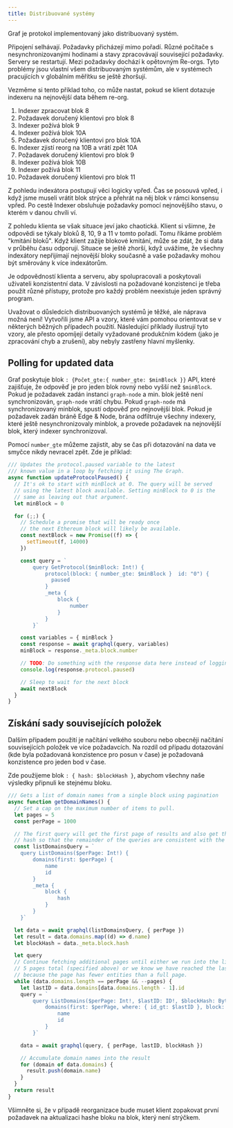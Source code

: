 ```yaml
---
title: Distribuované systémy
---
```


Graf je protokol implementovaný jako distribuovaný systém.

Připojení selhávají. Požadavky přicházejí mimo pořadí. Různé počítače s nesynchronizovanými hodinami a stavy zpracovávají související požadavky. Servery se restartují. Mezi požadavky dochází k opětovným Re-orgs. Tyto problémy jsou vlastní všem distribuovaným systémům, ale v systémech pracujících v globálním měřítku se ještě zhoršují.

Vezměme si tento příklad toho, co může nastat, pokud se klient dotazuje indexeru na nejnovější data během re-org.

1. Indexer zpracovat blok 8
2. Požadavek doručený klientovi pro blok 8
3. Indexer požívá blok 9
4. Indexer požívá blok 10A
5. Požadavek doručený klientovi pro blok 10A
6. Indexer zjistí reorg na 10B a vrátí zpět 10A
7. Požadavek doručený klientovi pro blok 9
8. Indexer požívá blok 10B
9. Indexer požívá blok 11
10. Požadavek doručený klientovi pro blok 11

Z pohledu indexátora postupují věci logicky vpřed. Čas se posouvá vpřed, i když jsme museli vrátit blok strýce a přehrát na něj blok v rámci konsensu vpřed. Po cestě Indexer obsluhuje požadavky pomocí nejnovějšího stavu, o kterém v danou chvíli ví.

Z pohledu klienta se však situace jeví jako chaotická. Klient si všimne, že odpovědi se týkaly bloků 8, 10, 9 a 11 v tomto pořadí. Tomu říkáme problém "kmitání bloků". Když klient zažije blokové kmitání, může se zdát, že si data v průběhu času odporují. Situace se ještě zhorší, když uvážíme, že všechny indexátory nepřijímají nejnovější bloky současně a vaše požadavky mohou být směrovány k více indexátorům.

Je odpovědností klienta a serveru, aby spolupracovali a poskytovali uživateli konzistentní data. V závislosti na požadované konzistenci je třeba použít různé přístupy, protože pro každý problém neexistuje jeden správný program.

Uvažovat o důsledcích distribuovaných systémů je těžké, ale náprava možná není! Vytvořili jsme API a vzory, které vám pomohou orientovat se v některých běžných případech použití. Následující příklady ilustrují tyto vzory, ale přesto opomíjejí detaily vyžadované produkčním kódem (jako je zpracování chyb a zrušení), aby nebyly zastřeny hlavní myšlenky.

## Polling for updated data

Graf poskytuje blok `: {Počet_gte:{ number_gte: $minBlock }}` API, které zajišťuje, že odpověď je pro jeden blok rovný nebo vyšší než `$minBlock`. Pokud je požadavek zadán instanci `graph-node` a min. blok ještě není synchronizován, `graph-node` vrátí chybu. Pokud `graph-node` má synchronizovaný minblok, spustí odpověď pro nejnovější blok. Pokud je požadavek zadán bráně Edge & Node, brána odfiltruje všechny indexery, které ještě nesynchronizovaly minblok, a provede požadavek na nejnovější blok, který indexer synchronizoval.

Pomocí `number_gte` můžeme zajistit, aby se čas při dotazování na data ve smyčce nikdy nevracel zpět. Zde je příklad:

```javascript
/// Updates the protocol.paused variable to the latest
/// known value in a loop by fetching it using The Graph.
async function updateProtocolPaused() {
  // It's ok to start with minBlock at 0. The query will be served
  // using the latest block available. Setting minBlock to 0 is the
  // same as leaving out that argument.
  let minBlock = 0

  for (;;) {
    // Schedule a promise that will be ready once
    // the next Ethereum block will likely be available.
    const nextBlock = new Promise((f) => {
      setTimeout(f, 14000)
    })

    const query = `
        query GetProtocol($minBlock: Int!) {
            protocol(block: { number_gte: $minBlock }  id: "0") {
              paused
            }
            _meta {
                block {
                    number
                }
            }
        }`

    const variables = { minBlock }
    const response = await graphql(query, variables)
    minBlock = response._meta.block.number

    // TODO: Do something with the response data here instead of logging it.
    console.log(response.protocol.paused)

    // Sleep to wait for the next block
    await nextBlock
  }
}
```

## Získání sady souvisejících položek

Dalším případem použití je načítání velkého souboru nebo obecněji načítání souvisejících položek ve více požadavcích. Na rozdíl od případu dotazování (kde byla požadovaná konzistence pro posun v čase) je požadovaná konzistence pro jeden bod v čase.

Zde použijeme blok `: { hash: $blockHash }`, abychom všechny naše výsledky připnuli ke stejnému bloku.

```javascript
/// Gets a list of domain names from a single block using pagination
async function getDomainNames() {
  // Set a cap on the maximum number of items to pull.
  let pages = 5
  const perPage = 1000

  // The first query will get the first page of results and also get the block
  // hash so that the remainder of the queries are consistent with the first.
  const listDomainsQuery = `
    query ListDomains($perPage: Int!) {
        domains(first: $perPage) {
            name
            id
        }
        _meta {
            block {
                hash
            }
        }
    }`

  let data = await graphql(listDomainsQuery, { perPage })
  let result = data.domains.map((d) => d.name)
  let blockHash = data._meta.block.hash

  let query
  // Continue fetching additional pages until either we run into the limit of
  // 5 pages total (specified above) or we know we have reached the last page
  // because the page has fewer entities than a full page.
  while (data.domains.length == perPage && --pages) {
    let lastID = data.domains[data.domains.length - 1].id
    query = `
        query ListDomains($perPage: Int!, $lastID: ID!, $blockHash: Bytes!) {
            domains(first: $perPage, where: { id_gt: $lastID }, block: { hash: $blockHash }) {
                name
                id
            }
        }`

    data = await graphql(query, { perPage, lastID, blockHash })

    // Accumulate domain names into the result
    for (domain of data.domains) {
      result.push(domain.name)
    }
  }
  return result
}
```

Všimněte si, že v případě reorganizace bude muset klient zopakovat první požadavek na aktualizaci hashe bloku na blok, který není strýčkem.
